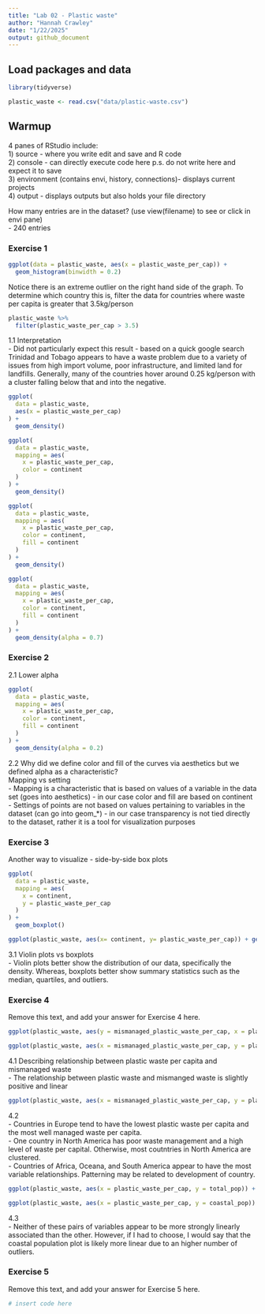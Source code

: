 ```yaml
---
title: "Lab 02 - Plastic waste"
author: "Hannah Crawley"
date: "1/22/2025"
output: github_document
---
```


## Load packages and data

```r
library(tidyverse) 
```

```r
plastic_waste <- read.csv("data/plastic-waste.csv")
```

##  Warmup  
4 panes of RStudio include:  
1) source - where you write edit and save and R code  
2) console - can directly execute code here p.s. do not write here and expect it to save  
3) environment (contains envi, history, connections)- displays current projects  
4) output - displays outputs but also holds your file directory 

How many entries are in the dataset? (use view(filename) to see or click in envi pane)  
- 240 entries 

### Exercise 1
```r
ggplot(data = plastic_waste, aes(x = plastic_waste_per_cap)) +
  geom_histogram(binwidth = 0.2)
```

Notice there is an extreme outlier on the right hand side of the graph. To determine which country this is, filter the data for countries where waste per capita is greater that 3.5kg/person

```r
plastic_waste %>%
  filter(plastic_waste_per_cap > 3.5)
```
1.1 Interpretation  
- Did not particularly expect this result - based on a quick google search Trinidad and Tobago appears to have a waste problem due to a variety of issues from high import volume, poor infrastructure, and limited land for landfills. Generally, many of the countries hover around 0.25 kg/person with a cluster falling below that and into the negative. 

```r
ggplot(
  data = plastic_waste,
  aes(x = plastic_waste_per_cap)
) +
  geom_density()
```
```r
ggplot(
  data = plastic_waste,
  mapping = aes(
    x = plastic_waste_per_cap,
    color = continent
  )
) +
  geom_density()
```
```r
ggplot(
  data = plastic_waste,
  mapping = aes(
    x = plastic_waste_per_cap,
    color = continent,
    fill = continent
  )
) +
  geom_density()
```
```r
ggplot(
  data = plastic_waste,
  mapping = aes(
    x = plastic_waste_per_cap,
    color = continent,
    fill = continent
  )
) +
  geom_density(alpha = 0.7)
```

### Exercise 2
2.1 Lower alpha 
```r
ggplot(
  data = plastic_waste,
  mapping = aes(
    x = plastic_waste_per_cap,
    color = continent,
    fill = continent
  )
) +
  geom_density(alpha = 0.2)
```

2.2 Why did we define color and fill of the curves via aesthetics but we defined alpha as a characteristic?  
Mapping vs setting  
- Mapping is a characteristic that is based on values of a variable in the data set (goes into aesthetics) - in our case color and fill are based on continent  
- Settings of points are not based on values pertaining to variables in the dataset (can go into geom_*) - in our case transparency is not tied directly to the dataset, rather it is a tool for visualization purposes 

### Exercise 3
Another way to visualize - side-by-side box plots 
```r
ggplot(
  data = plastic_waste,
  mapping = aes(
    x = continent,
    y = plastic_waste_per_cap
  )
) +
  geom_boxplot()
```

```r
ggplot(plastic_waste, aes(x= continent, y= plastic_waste_per_cap)) + geom_violin()
```
  
3.1 Violin plots vs boxplots  
- Violin plots better show the distribution of our data, specifically the density. Whereas, boxplots better show summary statistics such as the median, quartiles, and outliers. 

### Exercise 4

Remove this text, and add your answer for Exercise 4 here.

```r
ggplot(plastic_waste, aes(y = mismanaged_plastic_waste_per_cap, x = plastic_waste_per_cap)) + geom_point()
```

```r
ggplot(plastic_waste, aes(x = mismanaged_plastic_waste_per_cap, y = plastic_waste_per_cap)) + geom_point()
```

4.1 Describing relationship between plastic waste per capita and mismanaged waste  
- The relationship between plastic waste and mismanged waste is slightly positive and linear 

```r
ggplot(plastic_waste, aes(x = mismanaged_plastic_waste_per_cap, y = plastic_waste_per_cap, colour = continent)) + geom_point()
```

4.2  
- Countries in Europe tend to have the lowest plastic waste per capita and the most well managed waste per capita.   
- One country in North America has poor waste management and a high level of waste per capital. Otherwise, most coutntries in North America are clustered.  
- Countries of Africa, Oceana, and South America appear to have the most variable relationships. Patterning may be related to development of country. 

```r
ggplot(plastic_waste, aes(x = plastic_waste_per_cap, y = total_pop)) + geom_point()
```


```r
ggplot(plastic_waste, aes(x = plastic_waste_per_cap, y = coastal_pop)) + geom_point()
```

4.3  
- Neither of these pairs of variables appear to be more strongly linearly associated than the other. However, if I had to choose, I would say that the coastal population plot is likely more linear due to an higher number of outliers. 

### Exercise 5

Remove this text, and add your answer for Exercise 5 here.

```r
# insert code here
```


